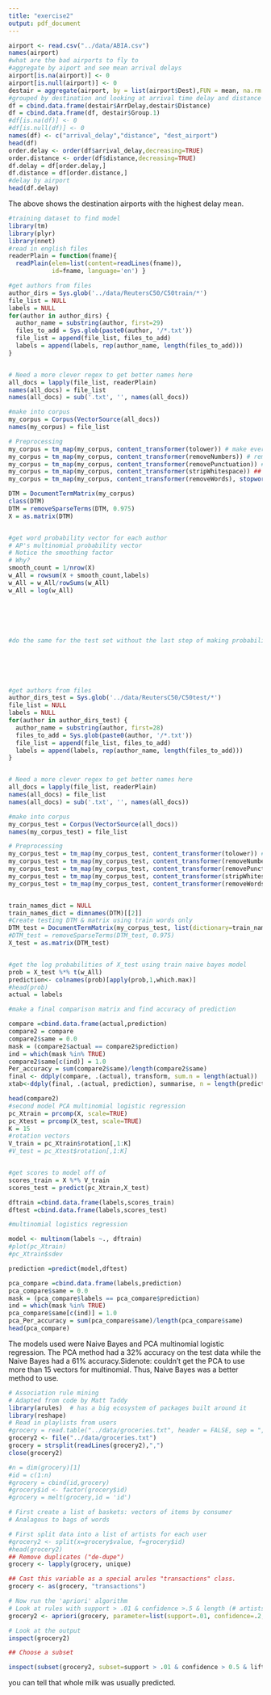 ```yaml
---
title: "exercise2"
output: pdf_document
---
```



```r

airport <- read.csv("../data/ABIA.csv")
names(airport)
#what are the bad airports to fly to
#aggregate by aiport and see mean arrival delays
airport[is.na(airport)] <- 0
airport[is.null(airport)] <- 0
destair = aggregate(airport, by = list(airport$Dest),FUN = mean, na.rm = TRUE)
#grouped by destination and looking at arrival time delay and distance
df = cbind.data.frame(destair$ArrDelay,destair$Distance) 
df = cbind.data.frame(df, destair$Group.1)
#df[is.na(df)] <- 0
#df[is.null(df)] <- 0
names(df) <- c("arrival_delay","distance", "dest_airport")
head(df)
order.delay <- order(df$arrival_delay,decreasing=TRUE)
order.distance <- order(df$distance,decreasing=TRUE)
df.delay = df[order.delay,]
df.distance = df[order.distance,]
#delay by airport
head(df.delay)
```


The above shows the destination airports with the highest delay mean.



```r
#training dataset to find model
library(tm) 
library(plyr)
library(nnet)
#read in english files
readerPlain = function(fname){
  readPlain(elem=list(content=readLines(fname)), 
            id=fname, language='en') }

#get authors from files
author_dirs = Sys.glob('../data/ReutersC50/C50train/*')
file_list = NULL
labels = NULL
for(author in author_dirs) {
  author_name = substring(author, first=29)
  files_to_add = Sys.glob(paste0(author, '/*.txt'))
  file_list = append(file_list, files_to_add)
  labels = append(labels, rep(author_name, length(files_to_add)))
}


# Need a more clever regex to get better names here
all_docs = lapply(file_list, readerPlain) 
names(all_docs) = file_list
names(all_docs) = sub('.txt', '', names(all_docs))

#make into corpus
my_corpus = Corpus(VectorSource(all_docs))
names(my_corpus) = file_list

# Preprocessing
my_corpus = tm_map(my_corpus, content_transformer(tolower)) # make everything lowercase
my_corpus = tm_map(my_corpus, content_transformer(removeNumbers)) # remove numbers
my_corpus = tm_map(my_corpus, content_transformer(removePunctuation)) # remove punctuation
my_corpus = tm_map(my_corpus, content_transformer(stripWhitespace)) ## remove excess white-space
my_corpus = tm_map(my_corpus, content_transformer(removeWords), stopwords("SMART"))

DTM = DocumentTermMatrix(my_corpus)
class(DTM)
DTM = removeSparseTerms(DTM, 0.975)
X = as.matrix(DTM)


#get word probability vector for each author 
# AP's multinomial probability vector
# Notice the smoothing factor
# Why?
smooth_count = 1/nrow(X)
w_All = rowsum(X + smooth_count,labels)
w_All = w_All/rowSums(w_All)
w_All = log(w_All)






#do the same for the test set without the last step of making probability vector






#get authors from files
author_dirs_test = Sys.glob('../data/ReutersC50/C50test/*')
file_list = NULL
labels = NULL
for(author in author_dirs_test) {
  author_name = substring(author, first=28)
  files_to_add = Sys.glob(paste0(author, '/*.txt'))
  file_list = append(file_list, files_to_add)
  labels = append(labels, rep(author_name, length(files_to_add)))
}


# Need a more clever regex to get better names here
all_docs = lapply(file_list, readerPlain) 
names(all_docs) = file_list
names(all_docs) = sub('.txt', '', names(all_docs))

#make into corpus
my_corpus_test = Corpus(VectorSource(all_docs))
names(my_corpus_test) = file_list

# Preprocessing
my_corpus_test = tm_map(my_corpus_test, content_transformer(tolower)) # make everything lowercase
my_corpus_test = tm_map(my_corpus_test, content_transformer(removeNumbers)) # remove numbers
my_corpus_test = tm_map(my_corpus_test, content_transformer(removePunctuation)) # remove punctuation
my_corpus_test = tm_map(my_corpus_test, content_transformer(stripWhitespace)) ## remove excess white-space
my_corpus_test = tm_map(my_corpus_test, content_transformer(removeWords), stopwords("SMART"))


train_names_dict = NULL
train_names_dict = dimnames(DTM)[[2]]
#Create testing DTM & matrix using train words only
DTM_test = DocumentTermMatrix(my_corpus_test, list(dictionary=train_names_dict))
#DTM_test = removeSparseTerms(DTM_test, 0.975)
X_test = as.matrix(DTM_test)


#get the log probabilities of X_test using train naive bayes model
prob = X_test %*% t(w_All)
prediction<- colnames(prob)[apply(prob,1,which.max)]
#head(prob)
actual = labels

#make a final comparison matrix and find accuracy of prediction

compare =cbind.data.frame(actual,prediction)
compare2 = compare
compare2$same = 0.0
mask = (compare2$actual == compare2$prediction)
ind = which(mask %in% TRUE)
compare2$same[c(ind)] = 1.0
Per_accuracy = sum(compare2$same)/length(compare2$same)
final <- ddply(compare, .(actual), transform, sum.n = length(actual))
xtab<-ddply(final, .(actual, prediction), summarise, n = length(prediction), prop = n / sum.n[1] * 100)

head(compare2)
#second model PCA multinomial logistic regression 
pc_Xtrain = prcomp(X, scale=TRUE)
pc_Xtest = prcomp(X_test, scale=TRUE)
K = 15
#rotation vectors
V_train = pc_Xtrain$rotation[,1:K]
#V_test = pc_Xtest$rotation[,1:K]


#get scores to model off of
scores_train = X %*% V_train
scores_test = predict(pc_Xtrain,X_test)

dftrain =cbind.data.frame(labels,scores_train)
dftest =cbind.data.frame(labels,scores_test)

#multinomial logistics regression

model <- multinom(labels ~., dftrain)
#plot(pc_Xtrain)
#pc_Xtrain$sdev

prediction =predict(model,dftest)

pca_compare =cbind.data.frame(labels,prediction)
pca_compare$same = 0.0
mask = (pca_compare$labels == pca_compare$prediction)
ind = which(mask %in% TRUE)
pca_compare$same[c(ind)] = 1.0
pca_Per_accuracy = sum(pca_compare$same)/length(pca_compare$same)
head(pca_compare)


```

The models used were Naive Bayes and PCA multinomial logistic regression. The PCA method had a 32% accuracy on the test data while the Naive Bayes had a 61% accuracy.Sidenote: couldn't get the PCA to use more than 15 vectors for multinomial. Thus, Naive Bayes was a better method to use. 

```r
# Association rule mining
# Adapted from code by Matt Taddy
library(arules)  # has a big ecosystem of packages built around it
library(reshape)
# Read in playlists from users
#grocery = read.table("../data/groceries.txt", header = FALSE, sep = ",", col.names = paste0("V",seq_len(10)), fill = TRUE)
grocery2 <- file("../data/groceries.txt")
grocery = strsplit(readLines(grocery2),",")
close(grocery2)

#n = dim(grocery)[1]
#id = c(1:n)
#grocery = cbind(id,grocery)
#grocery$id <- factor(grocery$id)
#grocery = melt(grocery,id = 'id')

# First create a list of baskets: vectors of items by consumer
# Analagous to bags of words

# First split data into a list of artists for each user
#grocery2 <- split(x=grocery$value, f=grocery$id)
#head(grocery2)
## Remove duplicates ("de-dupe")
grocery <- lapply(grocery, unique)

## Cast this variable as a special arules "transactions" class.
grocery <- as(grocery, "transactions")

# Now run the 'apriori' algorithm
# Look at rules with support > .01 & confidence >.5 & length (# artists) <= 4
grocery2 <- apriori(grocery, parameter=list(support=.01, confidence=.2, maxlen=4))

# Look at the output
inspect(grocery2)

## Choose a subset

inspect(subset(grocery2, subset=support > .01 & confidence > 0.5 & lift>2))


```

you can tell that whole milk was usually predicted.
